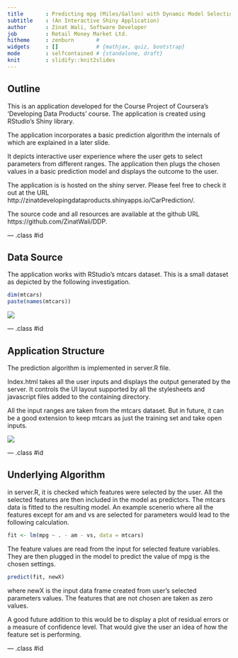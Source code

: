 ```yaml
---
title       : Predicting mpg (Miles/Gallon) with Dynamic Model Selection
subtitle    : (An Interactive Shiny Application)
author      : Zinat Wali, Software Developer
job         : Retail Money Market Ltd.
hitheme     : zenburn       # 
widgets     : []            # {mathjax, quiz, bootstrap}
mode        : selfcontained # {standalone, draft}
knit        : slidify::knit2slides
---
```


## Outline

This is an application developed for the Course Project of Coursera's 'Developing Data Products' course. The application is created using RStudio's Shiny library. 

The application incorporates a basic prediction algorithm the internals of which are explained in a later slide.

It depicts interactive user experience where the user gets to select parameters from different ranges. The application then plugs the chosen values in a basic prediction model and displays the outcome to the user.

The application is is hosted on the shiny server. Please feel free to check it out at the URL http://zinatdevelopingdataproducts.shinyapps.io/CarPrediction/.

The source code and all resources are available at the github URL https://github.com/ZinatWali/DDP. 

--- .class #id 

## Data Source 

The application works with RStudio's mtcars dataset. This is a small dataset as depicted by the following investigation.

```r
dim(mtcars)
paste(names(mtcars))
```

<img src="LightningMcQueen.jpg" />

--- .class #id

## Application Structure

The prediction algorithm is implemented in server.R file. 

Index.html takes all the user inputs and displays the output generated by the server. It controls the UI layout supported by all the stylesheets and javascript files added to the containing directory.

All the input ranges are taken from the mtcars dataset. But in future, it can be a good extension to keep mtcars as just the training set and take open inputs.

<img src="myApp.png" />

--- .class #id


## Underlying Algorithm
in server.R, it is checked which features were selected by the user. All the selected features are then included in the model as predictors. The mtcars data is fitted to the resulting model. An example scenerio where all the features except for am and vs are selected for parameters would lead to the following calculation.

```r
fit <- lm(mpg ~ . - am - vs, data = mtcars)
```

The feature values are read from the input for selected feature variables. They are then plugged in the model to predict the value of mpg is the chosen settings.

```r
predict(fit, newX)
```

where newX is the input data frame created from user's selected parameters values. The features that are not chosen are taken as zero values. 

A good future addition to this would be to display a plot of residual errors or a measure of confidence level. That would give the user an idea of how the feature set is performing.

--- .class #id
